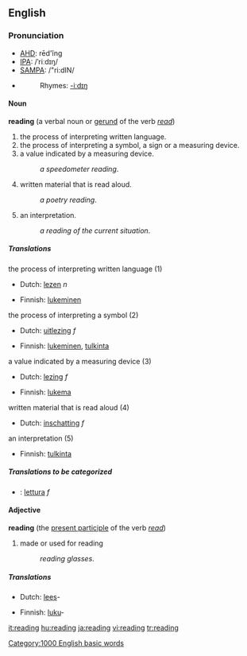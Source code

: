 {{see|Reading}}

==English==

{{rank|broke|waiting|political|774|reading|German|seven|notice}}

{{wikipedia}}
===Pronunciation===
*[[w:AHD|AHD]]: rēd'ĭng
*[[w:IPA|IPA]]: /ˈriːdɪŋ/
*[[w:SAMPA|SAMPA]]: /"ri:dIN/
*{{audio|en-us-reading.ogg|Audio (US)}}
*:Rhymes: [[Rhymes:English:-iːdɪŋ|-iːdɪŋ]]

====Noun====
'''reading''' (a verbal noun or [[gerund]] of the verb ''[[read]]'')
#the process of interpreting written language.
#the process of interpreting a symbol, a sign or a measuring device.
#a value indicated by a measuring device.
#:''a speedometer reading''.
#written material that is read aloud.
#:''a poetry reading''.
#an interpretation. 
#:''a reading of the current situation''.

=====Translations=====
;the process of interpreting written language (1)
{{top}}
*Dutch: [[lezen]] ''n''
{{mid}}
*Finnish: [[lukeminen]]
{{bottom}}

;the process of interpreting a symbol (2)
{{top}}
*Dutch: [[uitlezing]] ''f''
{{mid}}
*Finnish: [[lukeminen]], [[tulkinta]]
{{bottom}}

;a value indicated by a measuring device (3)
{{top}}
*Dutch: [[lezing]] ''f''
{{mid}}
*Finnish: [[lukema]]
{{bottom}}

;written material that is read aloud (4)
{{top}}
*Dutch: [[inschatting]] ''f''
{{mid}}
{{bottom}}

;an interpretation (5)
{{top}}
*Finnish: [[tulkinta]]
{{mid}}
{{bottom}}

=====Translations to be categorized=====
{{checktrans}}
{{top}}
*{{ttbc|Italian}}: [[lettura]] ''f''
{{mid}}
{{bottom}}

====Adjective====
'''reading'''  (the [[present participle]] of the verb ''[[read]]'')
#made or used for reading
#:''reading glasses''.

=====Translations=====
{{top}}
*Dutch: [[lees]]-
{{mid}}
*Finnish: [[luku]]-
{{bottom}}

[[Category:1000 English basic words]]

[[it:reading]]
[[hu:reading]]
[[ja:reading]]
[[vi:reading]]
[[tr:reading]]